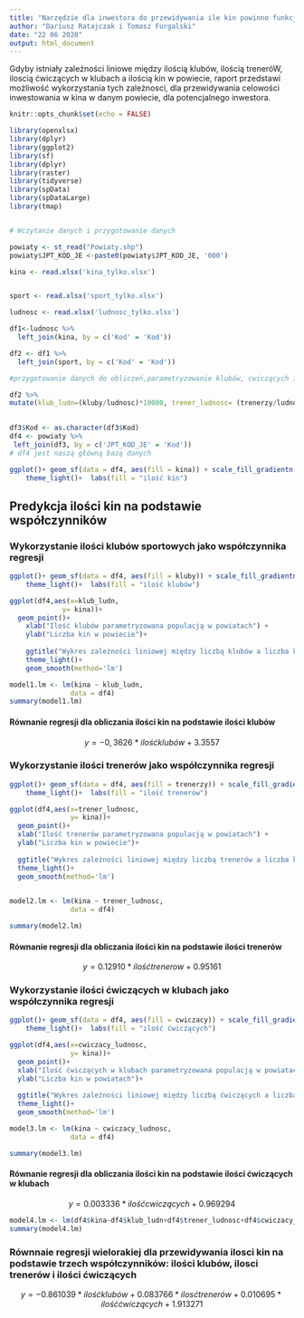 ---
title: "Narzędzie dla inwestora do przewidywania ile kin powinno funkcjonować w danym powiecie na podstawie  ilości klubów sportowych, ilości trenerów i ilości osób ćwiczących . "
author: "Dariusz Ratajczak i Tomasz Furgalski"
date: "22 06 2020"
output: html_document
---
Gdyby istniały zależności liniowe między ilością klubów, ilością treneróW, iloscią ćwiczących w klubach a ilością kin w powiecie, raport przedstawi możliwość wykorzystania tych zależnosci, dla przewidywania celowości inwestowania w kina w danym powiecie, dla potencjalnego inwestora.


```{r setup, include=FALSE,echo =FALSE,}
knitr::opts_chunk$set(echo = FALSE)
```
```{r,echo=FALSE,message = FALSE,warning = FALSE,include = FALSE}

library(openxlsx)
library(dplyr)
library(ggplot2)
library(sf)
library(dplyr) 
library(raster) 
library(tidyverse) 
library(spData) 
library(spDataLarge) 
library(tmap)
```

```{r,echo=FALSE,message = FALSE,warning = FALSE,include = FALSE}

```
```{r,echo=FALSE,message = FALSE,warning = FALSE,include = FALSE}
# Wczytanie danych i przygotowanie danych

powiaty <- st_read("Powiaty.shp")
powiaty$JPT_KOD_JE <-paste0(powiaty$JPT_KOD_JE, '000')

kina <- read.xlsx('kina_tylko.xlsx')


sport <- read.xlsx('sport_tylko.xlsx')

ludnosc <- read.xlsx('ludnosc_tylko.xlsx')

df1<-ludnosc %>%
  left_join(kina, by = c('Kod' = 'Kod'))

df2 <- df1 %>%
  left_join(sport, by = c('Kod' = 'Kod'))

#przygotowanie danych do obliczeń,parametryzowanie klubów, cwiczących i trenerów #przez ludnosc. Mnożymy przez 10000 by iniknąć małych liczb.

df2 %>%
mutate(klub_ludn=(kluby/ludnosc)*10000, trener_ludnosc= (trenerzy/ludnosc)*10000, cwiczacy_ludnosc=(cwiczacy/ludnosc)*10000) ->df3
  

df3$Kod <- as.character(df3$Kod)
df4 <- powiaty %>%
 left_join(df3, by = c('JPT_KOD_JE' = 'Kod'))
# df4 jest naszą główną bazą danych

```

```{r,echo=FALSE,message = FALSE,warning = FALSE}
ggplot()+ geom_sf(data = df4, aes(fill = kina)) + scale_fill_gradientn(colors = terrain.colors(20))+ ggtitle("Ilość kin w powiecie") +
    theme_light()+  labs(fill = "ilość kin")
```

## Predykcja ilości kin na podstawie współczynników

### Wykorzystanie ilości klubów sportowych jako współczynnika regresji

```{r,echo=FALSE,message = FALSE,warning = FALSE}
ggplot()+ geom_sf(data = df4, aes(fill = kluby)) + scale_fill_gradientn(colors = terrain.colors(20))+ ggtitle("Ilość klubów w powiecie") +
    theme_light()+  labs(fill = "ilość klubów")
```
```{r,echo=FALSE, message = FALSE, warning = FALSE}
ggplot(df4,aes(x=klub_ludn,
             y= kina))+
  geom_point()+
    xlab("Ilość klubów parametryzowana populacją w powiatach") +
    ylab("Liczba kin w powiecie")+
  
    ggtitle("Wykres zależności liniowej między liczbą klubów a liczba kin") +
    theme_light()+
    geom_smooth(method='lm')

```
```{r,echo=FALSE,message = FALSE,warning = FALSE,include = FALSE}
model1.lm <- lm(kina ~ klub_ludn, 
               data = df4) 
summary(model1.lm)
```
#### Równanie regresji dla obliczania ilości kin na podstawie ilości klubów
$$ y=   -0,3626  * ilość klubów + 3.3557 $$


### Wykorzystanie ilości trenerów jako współczynnika regresji

```{r,echo=FALSE,message = FALSE,warning = FALSE}
ggplot()+ geom_sf(data = df4, aes(fill = trenerzy)) + scale_fill_gradientn(colors = terrain.colors(20))+ ggtitle("Ilość trenerów w powiecie") +
    theme_light()+  labs(fill = "ilość trenerów")

```
```{r,echo=FALSE,message = FALSE,warning = FALSE}
ggplot(df4,aes(x=trener_ludnosc,
               y= kina))+
  geom_point()+
  xlab("Ilość trenerów parametryzowana populacją w powiatach") +
  ylab("Liczba kin w powiecie")+
  
  ggtitle("Wykres zależności liniowej między liczbą trenerów a liczba kin") +
  theme_light()+
  geom_smooth(method='lm')
  

```

```{r,echo=FALSE,message = FALSE,warning = FALSE,include = FALSE}
model2.lm <- lm(kina ~ trener_ludnosc,
               data = df4) 

summary(model2.lm)
```
#### Równanie regresji dla obliczania ilości kin na podstawie ilości trenerów
$$ y=   0.12910  * ilość trenerow + 0.95161 $$


### Wykorzystanie ilości ćwiczących w klubach jako współczynnika regresji
```{r,echo=FALSE,message = FALSE,warning = FALSE}
ggplot()+ geom_sf(data = df4, aes(fill = cwiczacy)) + scale_fill_gradientn(colors = terrain.colors(20))+ ggtitle("Ilość ćwiczących w klubach w powiecie") +
    theme_light()+  labs(fill = "ilość ćwiczących")
```




```{r,echo=FALSE,message = FALSE,warning = FALSE}
ggplot(df4,aes(x=cwiczacy_ludnosc,
               y= kina))+
  geom_point()+
  xlab("Ilość ćwiczących w klubach parametryzowana populacją w powiatach") +
  ylab("Liczba kin w powiatach")+
  
  ggtitle("Wykres zależności liniowej między liczbą ćwiczących a liczba kin") +
  theme_light()+
  geom_smooth(method='lm')
```
```{r,echo=FALSE,message = FALSE,warning = FALSE,include = FALSE}
model3.lm <- lm(kina ~ cwiczacy_ludnosc, 
               data = df4) 

summary(model3.lm)

```
#### Równanie regresji dla obliczania ilości kin na podstawie ilości ćwiczących w klubach
$$ y=   0.003336  * ilość cwiczących + 0.969294 $$
```{r,echo=FALSE,message = FALSE,warning = FALSE,include = FALSE}
model4.lm <- lm(df4$kina~df4$klub_ludn+df4$trener_ludnosc+df4$cwiczacy_ludnosc)
summary(model4.lm)
```

### Równnaie regresji wielorakiej dla przewidywania ilosci kin na podstawie trzech współczynników: ilości klubów, ilosci trenerów i ilości ćwiczących

$$ y=   -0.861039  * ilość klubów + 0.083766 * ilosć trenerów + 0.010695 * ilość ćwiczących +  1.913271 $$

